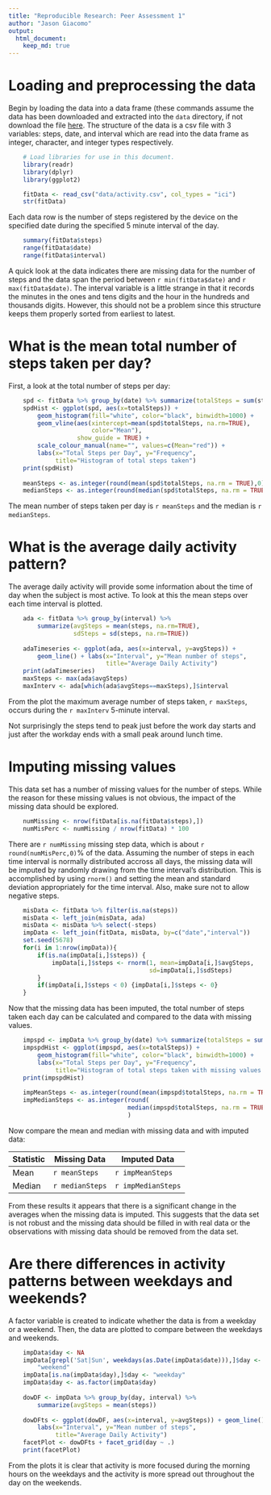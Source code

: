 ```yaml
---
title: "Reproducible Research: Peer Assessment 1"
author: "Jason Giacomo"
output: 
  html_document:
    keep_md: true
---
```



# Loading and preprocessing the data

Begin by loading the data into a data frame (these commands assume the data has
been downloaded and extracted into the `data` directory, if not download the
file
[here](https://d396qusza40orc.cloudfront.net/repdata%2Fdata%2Factivity.zip). The
structure of the data is a csv file with 3 variables: steps, date, and interval
which are read into the data frame as integer, character, and 
integer types respectively.

```r
    # Load libraries for use in this document.
    library(readr)
    library(dplyr)
    library(ggplot2)
```
```r
    fitData <- read_csv("data/activity.csv", col_types = "ici")
    str(fitData)
```

Each data row is the number of steps registered by the device on the specified
date during the specified 5 minute interval of the day.

```r
    summary(fitData$steps)
    range(fitData$date)
    range(fitData$interval)
```

A quick look at the data indicates there are missing data for the number of
steps and the data span the period between `r min(fitData$date)` and 
`r max(fitData$date)`. The interval variable is a little strange in that it
records the minutes in the ones and tens digits and the hour in the hundreds and
thousands digits. However, this should not be a problem since this structure
keeps them properly sorted from earliest to latest.

# What is the mean total number of steps taken per day?

First, a look at the total number of steps per day:

```r
    spd <- fitData %>% group_by(date) %>% summarize(totalSteps = sum(steps))
    spdHist <- ggplot(spd, aes(x=totalSteps)) +
        geom_histogram(fill="white", color="black", binwidth=1000) +
        geom_vline(aes(xintercept=mean(spd$totalSteps, na.rm=TRUE),
                       color="Mean"),
                   show_guide = TRUE) +
        scale_colour_manual(name="", values=c(Mean="red")) +
        labs(x="Total Steps per Day", y="Frequency",
             title="Histogram of total steps taken")
    print(spdHist)
    
    meanSteps <- as.integer(round(mean(spd$totalSteps, na.rm = TRUE),0))
    medianSteps <- as.integer(round(median(spd$totalSteps, na.rm = TRUE),0))
```

The mean number of steps taken per day is `r meanSteps`
and the median is `r medianSteps`.

# What is the average daily activity pattern?

The average daily activity will provide some information about the time of day
when the subject is most active. To look at this the mean steps over each
time interval is plotted.

```r
    ada <- fitData %>% group_by(interval) %>%
        summarize(avgSteps = mean(steps, na.rm=TRUE),
                  sdSteps = sd(steps, na.rm=TRUE))
    
    adaTimeseries <- ggplot(ada, aes(x=interval, y=avgSteps)) +
        geom_line() + labs(x="Interval", y="Mean number of steps", 
                           title="Average Daily Activity")
    print(adaTimeseries)
    maxSteps <- max(ada$avgSteps)
    maxInterv <- ada[which(ada$avgSteps==maxSteps),]$interval
```

From the plot the maximum average number of steps taken, `r maxSteps`, occurs
during the `r maxInterv` 5-minute interval.

Not surprisingly the steps tend to peak just before the work day starts and just
after the workday ends with a small peak around lunch time.

# Imputing missing values

This data set has a number of missing values for the number of steps. While the
reason for these missing values is not obvious, the impact of the missing data
should be explored.

```r
    numMissing <- nrow(fitData[is.na(fitData$steps),])
    numMisPerc <- numMissing / nrow(fitData) * 100
```

There are `r numMissing` missing step data, which is about
`r round(numMisPerc,0)`% of the data. Assuming the number of steps in each time interval is normally distributed accross all days, the missing data will be imputed by randomly drawing from the time interval's distribution. This is accomplished by using `rnorm()` and setting the mean and standard deviation appropriately for the time interval. Also, make sure not to allow negative steps.

```r
    misData <- fitData %>% filter(is.na(steps))
    misData <- left_join(misData, ada)
    misData <- misData %>% select(-steps)
    impData <- left_join(fitData, misData, by=c("date","interval"))
    set.seed(5678)
    for(i in 1:nrow(impData)){
        if(is.na(impData[i,]$steps)) {
            impData[i,]$steps <- rnorm(1, mean=impData[i,]$avgSteps,
                                       sd=impData[i,]$sdSteps)
        }
        if(impData[i,]$steps < 0) {impData[i,]$steps <- 0}
    }
```

Now that the missing data has been imputed, the total number of steps taken each
day can be calculated and compared to the data with missing values.

```r
    impspd <- impData %>% group_by(date) %>% summarize(totalSteps = sum(steps))
    impspdHist <- ggplot(impspd, aes(x=totalSteps)) +
        geom_histogram(fill="white", color="black", binwidth=1000) +
        labs(x="Total Steps per Day", y="Frequency",
             title="Histogram of total steps taken with missing values imputed")
    print(impspdHist)
    
    impMeanSteps <- as.integer(round(mean(impspd$totalSteps, na.rm = TRUE),0))
    impMedianSteps <- as.integer(round(
                                 median(impspd$totalSteps, na.rm = TRUE),0)
                                 )
```

Now compare the mean and median with missing data and with imputed data:

Statistic | Missing Data    | Imputed Data
--------- | --------------- | ------------------
Mean      | `r meanSteps`   | `r impMeanSteps`
Median    | `r medianSteps` | `r impMedianSteps`

From these results it appears that there is a significant change in the
averages when the missing data is imputed. This suggests that the data set is
not robust and the missing data should be filled in with real data or the
observations with missing data should be removed from the data set.

# Are there differences in activity patterns between weekdays and weekends?

A factor variable is created to indicate whether the data is from a weekday or a
weekend. Then, the data are plotted to compare between the weekdays and
weekends.

```r
    impData$day <- NA
    impData[grepl('Sat|Sun', weekdays(as.Date(impData$date))),]$day <-
        "weekend"
    impData[is.na(impData$day),]$day <- "weekday"
    impData$day <- as.factor(impData$day)
    
    dowDF <- impData %>% group_by(day, interval) %>%
        summarize(avgSteps = mean(steps))
    
    dowDFts <- ggplot(dowDF, aes(x=interval, y=avgSteps)) + geom_line() +
        labs(x="Interval", y="Mean number of steps",
             title="Average Daily Activity")
    facetPlot <- dowDFts + facet_grid(day ~ .)
    print(facetPlot)
```

From the plots it is clear that activity is more focused during the morning
hours on the weekdays and the activity is more spread out throughout the day on
the weekends.
